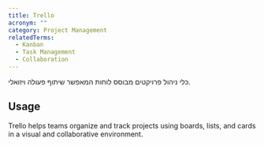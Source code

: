 ```yaml
---
title: Trello
acronym: ""
category: Project Management
relatedTerms:
  - Kanban
  - Task Management
  - Collaboration
---
```


כלי ניהול פרויקטים מבוסס לוחות המאפשר שיתוף פעולה ויזואלי.

## Usage

Trello helps teams organize and track projects using boards, lists, and cards in a visual and collaborative environment.

